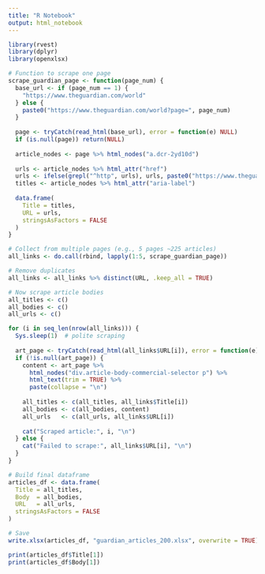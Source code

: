 ```yaml
---
title: "R Notebook"
output: html_notebook
---
```






```r
library(rvest)
library(dplyr)
library(openxlsx)

# Function to scrape one page
scrape_guardian_page <- function(page_num) {
  base_url <- if (page_num == 1) {
    "https://www.theguardian.com/world"
  } else {
    paste0("https://www.theguardian.com/world?page=", page_num)
  }
  
  page <- tryCatch(read_html(base_url), error = function(e) NULL)
  if (is.null(page)) return(NULL)
  
  article_nodes <- page %>% html_nodes("a.dcr-2yd10d")
  
  urls <- article_nodes %>% html_attr("href")
  urls <- ifelse(grepl("^http", urls), urls, paste0("https://www.theguardian.com", urls))
  titles <- article_nodes %>% html_attr("aria-label")
  
  data.frame(
    Title = titles,
    URL = urls,
    stringsAsFactors = FALSE
  )
}

# Collect from multiple pages (e.g., 5 pages ~225 articles)
all_links <- do.call(rbind, lapply(1:5, scrape_guardian_page))

# Remove duplicates
all_links <- all_links %>% distinct(URL, .keep_all = TRUE)

# Now scrape article bodies
all_titles <- c()
all_bodies <- c()
all_urls <- c()

for (i in seq_len(nrow(all_links))) {
  Sys.sleep(1)  # polite scraping
  
  art_page <- tryCatch(read_html(all_links$URL[i]), error = function(e) NULL)
  if (!is.null(art_page)) {
    content <- art_page %>% 
      html_nodes("div.article-body-commercial-selector p") %>% 
      html_text(trim = TRUE) %>% 
      paste(collapse = "\n")
    
    all_titles <- c(all_titles, all_links$Title[i])
    all_bodies <- c(all_bodies, content)
    all_urls   <- c(all_urls, all_links$URL[i])
    
    cat("Scraped article:", i, "\n")
  } else {
    cat("Failed to scrape:", all_links$URL[i], "\n")
  }
}

# Build final dataframe
articles_df <- data.frame(
  Title = all_titles,
  Body  = all_bodies,
  URL   = all_urls,
  stringsAsFactors = FALSE
)

# Save
write.xlsx(articles_df, "guardian_articles_200.xlsx", overwrite = TRUE)

```
```r

print(articles_df$Title[1])
print(articles_df$Body[1])

```




